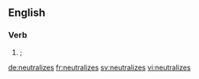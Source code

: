==English==

===Verb===
{{head|en|verb form}}

# {{context|American spelling|lang=en}} {{alternative spelling of|neutralises|nodot=t|lang=en}}; {{en-third-person singular of|neutralize}}

[[de:neutralizes]]
[[fr:neutralizes]]
[[sv:neutralizes]]
[[vi:neutralizes]]